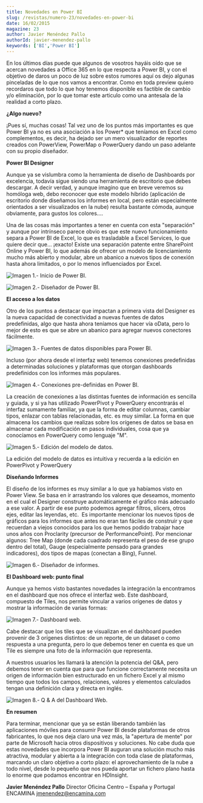 ```yaml
---
title: Novedades en Power BI
slug: /revistas/numero-23/novedades-en-power-bi
date: 16/02/2015
magazine: 23
author: Javier Menéndez Pallo
authorId: javier-menendez-pallo
keywords: ['BI','Power BI']
---
```



<ArticleHeader frontmatter={props.pageContext.frontmatter} />



​En los últimos días puede que algunos de vosotros hayáis oído que se acercan novedades a Office 365 en lo que respecta a Power BI, y con el objetivo de daros un poco de luz sobre estos rumores aquí os dejo algunas pinceladas de lo que nos vamos a encontrar. Como en toda preview quiero recordaros que todo lo que hoy tenemos disponible es factible de cambio y/o eliminación, por lo que tomar este articulo como una antesala de la realidad a corto plazo.

**¿Algo nuevo?**

¡Pues sí, muchas cosas! Tal vez uno de los puntos más importantes es que Power BI ya no es una asociación a los Power\* que teníamos en Excel como complementos, es decir, ha dejado ser un mero visualizador de reportes creados con PowerView, PowerMap o PowerQuery dando un paso adelante con su propio diseñador.

**Power BI Designer**

Aunque ya se vislumbra como la herramienta de diseño de Dashboards por excelencia, todavía sigue siendo una herramienta de escritorio que debes descargar. A decir verdad, y aunque imagino que en breve veremos su homóloga web, debo reconocer que este modelo híbrido (aplicación de escritorio donde diseñamos los informes en local, pero están especialmente orientados a ser visualizados en la nube) resulta bastante cómoda, aunque obviamente, para gustos los colores….

Una de las cosas más importantes a tener en cuenta con esta "separación" y aunque por intrínseco parece obvio es que este nuevo funcionamiento separa a Power BI de Excel, lo que es trasladable a Excel Services, lo que quiere decir que… ¡exacto! Existe una separación patente entre SharePoint Online y Power BI, lo que además de ofrecer un modelo de licenciamiento mucho más abierto y modular, abre un abanico a nuevos tipos de conexión hasta ahora limitados, o por lo menos influenciados por Excel.

![Imagen 1.- Inicio de Power BI.](../../../images/numero23/novedades-en-power-bi/imagen1.png)

![Imagen 2.- Diseñador de Power BI.](../../../images/numero23/novedades-en-power-bi/imagen2.png)

**El acceso a los datos**

Otro de los puntos a destacar que impactan a primera vista del Designer es la nueva capacidad de conectividad a nuevas fuentes de datos predefinidas, algo que hasta ahora teníamos que hacer vía oData, pero lo mejor de esto es que se abre un abanico para agregar nuevos conectores fácilmente.

![Imagen 3.- Fuentes de datos disponibles para Power BI.](../../../images/numero23/novedades-en-power-bi/imagen3.png)

Incluso (por ahora desde el interfaz web) tenemos conexiones predefinidas a determinadas soluciones y plataformas que otorgan dashboards predefinidos con los informes más populares.

![Imagen 4.- Conexiones pre-definidas en Power BI.](../../../images/numero23/novedades-en-power-bi/imagen4.png)

La creación de conexiones a las distintas fuentes de información es sencilla y guiada, y si ya has utilizado PowerPivot y PowerQuery encontrarás el interfaz sumamente familiar, ya que la forma de editar columnas, cambiar tipos, enlazar con tablas relacionadas, etc. es muy similar. La forma en que almacena los cambios que realizas sobre los orígenes de datos se basa en almacenar cada modificación en pasos individuales, cosa que ya conocíamos en PowerQuery como lenguaje "M".

![Imagen 5.- Edición del modelo de datos.](../../../images/numero23/novedades-en-power-bi/imagen5.png)

La edición del modelo de datos es intuitiva y recuerda a la edición en PowerPivot y PowerQuery

**Diseñando Informes**

El diseño de los informes es muy similar a lo que ya habíamos visto en Power View. Se basa en ir arrastrando los valores que deseamos, momento en el cual el Designer construye automáticamente el gráfico más adecuado a ese valor. A partir de ese punto podemos agregar filtros, slicers, otros ejes, editar las leyendas, etc.  Es importante mencionar los nuevos tipos de gráficos para los informes que antes no eran tan fáciles de construir y que recuerdan a viejos conocidos para los que hemos podido trabajar hace unos años con Proclarity (precursor de PerformancePoint). Por mencionar algunos: Tree Map (donde cada cuadrado representa el peso de ese grupo dentro del total), Gauge (especialmente pensado para grandes indicadores), dos tipos de mapas (conectan a Bing), Funnel.

![Imagen 6.- Diseñador de informes.](../../../images/numero23/novedades-en-power-bi/imagen6.png)

**El Dashboard web: punto final**

Aunque ya hemos visto bastantes novedades la integración la encontramos en el dashboard que nos ofrece el interfaz web. Este dashboard, compuesto de Tiles, nos permite vincular a varios orígenes de datos y mostrar la información de varias formas:

![Imagen 7.- Dashboard web.](../../../images/numero23/novedades-en-power-bi/imagen7.png)

Cabe destacar que los tiles que se visualizan en el dashboard pueden provenir de 3 orígenes distintos: de un reporte, de un dataset o como respuesta a una pregunta, pero lo que debemos tener en cuenta es que un Tile es siempre una foto de la información que representa.

A nuestros usuarios les llamará la atención la potencia del Q&A, pero debemos tener en cuenta que para que funcione correctamente necesita un origen de información bien estructurado en un fichero Excel y al mismo tiempo que todos los campos, relaciones, valores y elementos calculados tengan una definición clara y directa en inglés.

![Imagen 8.- Q &amp; A del Dashboard Web.](../../../images/numero23/novedades-en-power-bi/imagen8.png)

**En resumen**

Para terminar, mencionar que ya se están liberando también las aplicaciones móviles para consumir Power BI desde plataformas de otros fabricantes, lo que nos deja claro una vez más, la "apertura de mente" por parte de Microsoft hacia otros dispositivos y soluciones. No cabe duda que estas novedades que incorpora Power BI auguran una solución mucho más atractiva, modular y abierta a la integración con toda clase de plataformas, marcando un claro objetivo a corto plazo: el aprovechamiento de la nube a todo nivel, desde lo pequeño que nos pueda aportar un fichero plano hasta lo enorme que podamos encontrar en HDInsight.


**Javier Menéndez Pallo**
Director Oficina Centro – España y Portugal 
ENCAMINA
[jmenendez@encamina.com](mailto&#58;jmenendez@encamina.com)

